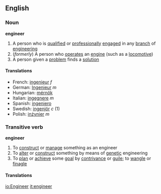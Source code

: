 ==English==
===Noun===
'''engineer'''
#A person who is [[qualified]] or [[professionally]] [[engaged]] in any [[branch]] of [[engineering]]
#(''formerly'') A person who [[operate]]s an [[engine]] (such as a [[locomotive]])
#A person given a [[problem]] finds a [[solution]]

====Translations====
*French: [[ingenieur]] ''f''
*German: [[Ingenieur]] ''m''
*Hungarian: [[mérnök]]
*Italian: [[ingegnere]] ''m''
*Spanish: [[ingeniero]]
*Swedish: [[ingenjör]] ''c'' (1)
*Polish: [[inżynier]] ''m''

===Transitive verb===
'''engineer'''
#To [[construct]] or [[manage]] something as an engineer
#To [[alter]] or [[construct]] something by means of [[genetic]] engineering
#To [[plan]] or [[achieve]] some [[goal]] by [[contrivance]] or [[guile]]; to [[wangle]] or [[finagle]]

====Translations====

[[io:Engineer]]
[[it:engineer]]
